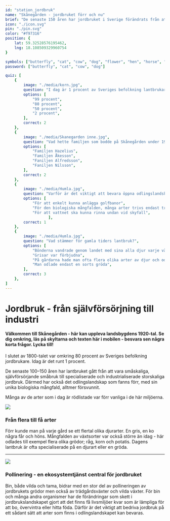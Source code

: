 ```yaml
---
id: "station_jordbruk"
name: "Skånegården - jordbruket förr och nu"
brief: "De senaste 150 åren har jordbruket i Sverige förändrats från att vara småskaligt och främst för att försörja familjen på bondgården, till att bli en industri som producerar mat till mängder av människor."
icon: "./icon.svg"
pin: "./pin.svg"
color: "#f97316"
position: {
    lat: 59.32528576195462,
    lng: 18.108509329960754
}

symbols: ["butterfly", "cat", "cow", "dog", "flower", "hen", "horse", "pig", "goat"]
password: ["butterfly", "cat", "cow", "dog"]

quiz: [
    {
        image: "./media/korn.jpg",
        question: "I dag är 1 procent av Sveriges befolkning lantbrukare, men hur många var det i slutet av 1800-talet?",
        options: [
            "99 procent",
            "80 procent",
            "50 procent",
            "2 procent",
        ],
        correct: 2
    },
    {
        image: "./media/Skanegarden inne.jpg",
        question: "Vad hette familjen som bodde på Skånegården under 1920-talet?",
        options: [
            "Familjen Hazelius",
            "Familjen Åkesson",
            "Faniljen Alfredsson",
            "Faniljen Nilsson",
        ],
        correct: 2
    },
    {
        image: "./media/Humla.jpg",
        question: "Varför är det viktigt att bevara öppna odlingslandskap?",
        options: [
            "För att enkelt kunna anlägga golfbanor",
            "För den biologiska mångfalden, många arter trivs endast trivs där",
            "För att vattnet ska kunna rinna undan vid skyfall",
                   ],
        correct: 1
    },
    {
        image: "./media/Humla.jpg",
        question: "Vad stämmer för gamla tiders lantbruk?",
        options: [
            "Bönderna vandrade genom landet med sina alla djur varje vår",
            "Grisar var förbjudna",
            "På gårdarna hade man ofta flera olika arter av djur och odlade många sorters växter",
            "Man odlade endast en sorts gröda",
        ],
        correct: 3
    },
]
---
```


# Jordbruk - från självförsörjning till industri
#### Välkommen till Skånegården - här kan uppleva landsbygdens 1920-tal. Se dig omkring, läs på skyltarna och texten här i mobilen - besvara sen några korta frågor. Lycka till!

I slutet av 1800-talet var omkring 80 procent av Sveriges befolkning jordbrukare. Idag är det runt 1 procent. 

De senaste 100–150 åren har lantbruket gått från att vara småskaliga, självförsörjande småbruk till specialiserade och industrialiserade storskaliga jordbruk. Därmed har också det odlingslandskap som fanns förr, med sin unika biologiska mångfald, alltmer försvunnit. 

Många av de arter som i dag är rödlistade var förr vanliga i de här miljöerna.

<img
     src="/stations/jordbruk/media/Skanegarden.jpg">
</img>

### Från flera till få arter
Förr kunde man på varje gård se ett flertal olika djurarter. En gris, en ko några får och höns. Mångfalden av växtsorter var också större än idag - här odlades till exempel flera olika grödor; råg, korn och potatis. Dagens lantbruk är ofta specialiserade på en djurart eller en gröda. 

------

<img
     src="/stations/jordbruk/media/Skanegarden gass.jpg">
</img>

### Pollinering - en ekosystemtjänst central för jordbruket
Bin, både vilda och tama, bidrar med en stor del av pollineringen av jordbrukets grödor men också av trädgårdsväxter och vilda växter. För bin och många andra organismer har de förändringar som skett i jordbrukslandskapet gjort att det finns få livsmiljöer kvar som är lämpliga för att bo, övervintra eller hitta föda. Därför är det viktigt att bedriva jordbruk på ett sådant sätt att arter som finns i odlingslandskapet kan bevaras.

